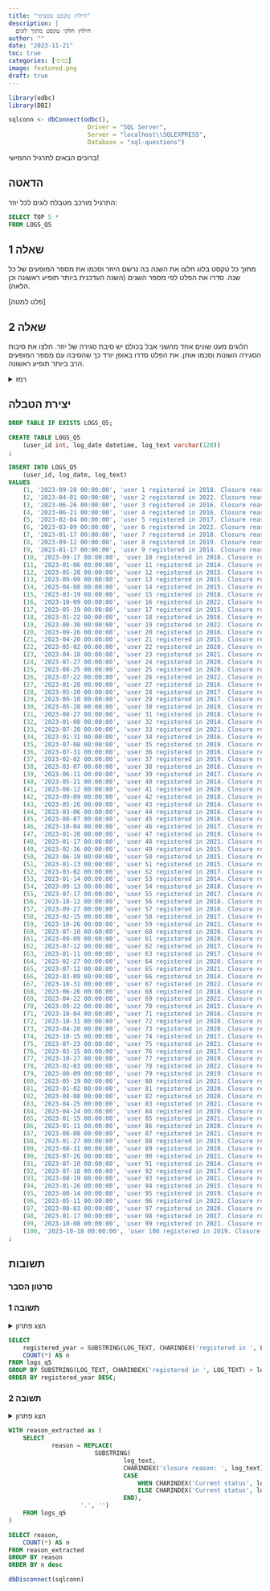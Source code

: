 ```yaml
---
title: "חילוץ טקסט ספציפי"
description: |
  חילוץ חלקי טקסט מתוך לוגים
author: ""
date: "2023-11-21"
toc: true
categories: [בסיסי]
image: featured.png
draft: true
---
```


```r
library(odbc)
library(DBI)

sqlconn <- dbConnect(odbc(),
                      Driver = "SQL Server",
                      Server = "localhost\\SQLEXPRESS",
                      Database = "sql-questions")
```



ברוכים הבאים לתרגיל החמישי!

## הדאטה

התרגיל מורכב מטבלת לוגים לכל יוזר:

```sql
SELECT TOP 5 * 
FROM LOGS_Q5
```

## שאלה 1

מתוך כל טקסט בלוג חלצו את השנה בה נרשם היוזר וסכמו את מספר המופעים של כל שנה. סדרו את הפלט לפי מספר השנים (השנה העדכנית ביותר תופיע ראשונה וכן הלאה).

[פלט למטה]

## שאלה 2 

הלוגים מעט שונים אחד מהשני אבל בכולם יש סיבת סגירה של יוזר. חלצו את סיבות הסגירה השונות וסכמו אותן. את הפלט סדרו באופן יורד כך שהסיבה עם מספר המופעים הרב ביותר תופיע ראשונה.


<details>
<summary>רמז</summary>

שימו לב למבנה של הלוג — מה מופיע לפני הסיבה? מה יכול להופיע אחרי הסיבה? איך אפשר להיעזר בזה כדי לחלץ את מה שאנחנו צריכים?

</details>


## יצירת הטבלה

```sql

DROP TABLE IF EXISTS LOGS_Q5;

CREATE TABLE LOGS_Q5
    (user_id int, log_date datetime, log_text varchar(128))
;
    
INSERT INTO LOGS_Q5
    (user_id, log_date, log_text)
VALUES
    (1, '2023-09-20 00:00:00', 'user 1 registered in 2018. Closure reason: Duplicate account.'),
    (2, '2023-04-01 00:00:00', 'user 2 registered in 2022. Closure reason: Fraudulent behaviour.'),
    (3, '2023-06-26 00:00:00', 'user 3 registered in 2016. Closure reason: Unsupported activity. Current status: open. Account has been re-opened'),
    (4, '2023-06-21 00:00:00', 'user 4 registered in 2016. Closure reason: Did not provide relevant documents. Current status: open. Account has been re-opened'),
    (5, '2023-02-04 00:00:00', 'user 5 registered in 2017. Closure reason: Unsupported activity.'),
    (6, '2023-03-09 00:00:00', 'user 6 registered in 2022. Closure reason: Fraudulent behaviour. Current status: open. Account has been re-opened'),
    (7, '2023-01-17 00:00:00', 'user 7 registered in 2018. Closure reason: Fraudulent behaviour. Current status: account closed.'),
    (8, '2023-09-12 00:00:00', 'user 8 registered in 2019. Closure reason: Fraudulent behaviour. Current status: account closed.'),
    (9, '2023-01-17 00:00:00', 'user 9 registered in 2014. Closure reason: Duplicate account. Current status: account closed.'),
    (10, '2023-09-17 00:00:00', 'user 10 registered in 2018. Closure reason: Requested to close. Current status: account closed.'),
    (11, '2023-01-06 00:00:00', 'user 11 registered in 2014. Closure reason: Unsupported activity. Current status: open. Account has been re-opened'),
    (12, '2023-05-28 00:00:00', 'user 12 registered in 2015. Closure reason: Requested to close.'),
    (13, '2023-09-09 00:00:00', 'user 13 registered in 2015. Closure reason: Fraudulent behaviour.'),
    (14, '2023-04-08 00:00:00', 'user 14 registered in 2015. Closure reason: Duplicate account. Current status: open.'),
    (15, '2023-03-19 00:00:00', 'user 15 registered in 2018. Closure reason: Duplicate account.'),
    (16, '2023-10-09 00:00:00', 'user 16 registered in 2022. Closure reason: Fraudulent behaviour. Current status: account closed.'),
    (17, '2023-05-19 00:00:00', 'user 17 registered in 2015. Closure reason: Fraudulent behaviour. Current status: open. Account has been re-opened'),
    (18, '2023-01-22 00:00:00', 'user 18 registered in 2016. Closure reason: Unsupported activity. Current status: account closed.'),
    (19, '2023-08-30 00:00:00', 'user 19 registered in 2022. Closure reason: Fraudulent behaviour.'),
    (20, '2023-09-26 00:00:00', 'user 20 registered in 2016. Closure reason: Fraudulent behaviour. Current status: account closed.'),
    (21, '2023-04-20 00:00:00', 'user 21 registered in 2015. Closure reason: Did not provide relevant documents. Current status: account closed.'),
    (22, '2023-05-02 00:00:00', 'user 22 registered in 2020. Closure reason: Duplicate account. Current status: account closed.'),
    (23, '2023-04-18 00:00:00', 'user 23 registered in 2021. Closure reason: Duplicate account. Current status: account closed.'),
    (24, '2023-07-27 00:00:00', 'user 24 registered in 2020. Closure reason: Requested to close.'),
    (25, '2023-08-25 00:00:00', 'user 25 registered in 2020. Closure reason: Requested to close. Current status: open. Account has been re-opened'),
    (26, '2023-07-22 00:00:00', 'user 26 registered in 2022. Closure reason: Fraudulent behaviour.'),
    (27, '2023-01-28 00:00:00', 'user 27 registered in 2016. Closure reason: Unsupported activity. Current status: open.'),
    (28, '2023-05-20 00:00:00', 'user 28 registered in 2017. Closure reason: Requested to close. Current status: open.'),
    (29, '2023-09-10 00:00:00', 'user 29 registered in 2017. Closure reason: Unsupported activity.'),
    (30, '2023-05-28 00:00:00', 'user 30 registered in 2019. Closure reason: Did not provide relevant documents. Current status: open. Account has been re-opened'),
    (31, '2023-08-27 00:00:00', 'user 31 registered in 2018. Closure reason: Requested to close. Current status: account closed.'),
    (32, '2023-01-08 00:00:00', 'user 32 registered in 2014. Closure reason: Fraudulent behaviour.'),
    (33, '2023-07-20 00:00:00', 'user 33 registered in 2021. Closure reason: Unsupported activity. Current status: account closed.'),
    (34, '2023-01-31 00:00:00', 'user 34 registered in 2016. Closure reason: Duplicate account. Current status: open.'),
    (35, '2023-07-08 00:00:00', 'user 35 registered in 2019. Closure reason: Unsupported activity.'),
    (36, '2023-07-31 00:00:00', 'user 36 registered in 2016. Closure reason: Requested to close. Current status: account closed.'),
    (37, '2023-02-02 00:00:00', 'user 37 registered in 2019. Closure reason: Did not provide relevant documents. Current status: open.'),
    (38, '2023-03-07 00:00:00', 'user 38 registered in 2016. Closure reason: Fraudulent behaviour.'),
    (39, '2023-06-11 00:00:00', 'user 39 registered in 2017. Closure reason: Duplicate account. Current status: account closed.'),
    (40, '2023-05-21 00:00:00', 'user 40 registered in 2014. Closure reason: Did not provide relevant documents. Current status: account closed.'),
    (41, '2023-08-12 00:00:00', 'user 41 registered in 2020. Closure reason: Fraudulent behaviour. Current status: account closed.'),
    (42, '2023-09-09 00:00:00', 'user 42 registered in 2018. Closure reason: Duplicate account.'),
    (43, '2023-05-26 00:00:00', 'user 43 registered in 2014. Closure reason: Did not provide relevant documents.'),
    (44, '2023-03-06 00:00:00', 'user 44 registered in 2016. Closure reason: Duplicate account. Current status: account closed.'),
    (45, '2023-08-07 00:00:00', 'user 45 registered in 2016. Closure reason: Did not provide relevant documents. Current status: account closed.'),
    (46, '2023-10-04 00:00:00', 'user 46 registered in 2017. Closure reason: Fraudulent behaviour. Current status: account closed.'),
    (47, '2023-01-28 00:00:00', 'user 47 registered in 2019. Closure reason: Fraudulent behaviour. Current status: open. Account has been re-opened'),
    (48, '2023-01-17 00:00:00', 'user 48 registered in 2021. Closure reason: Did not provide relevant documents. Current status: open. Account has been re-opened'),
    (49, '2023-02-26 00:00:00', 'user 49 registered in 2015. Closure reason: Unsupported activity. Current status: account closed.'),
    (50, '2023-06-19 00:00:00', 'user 50 registered in 2015. Closure reason: Duplicate account.'),
    (51, '2023-01-13 00:00:00', 'user 51 registered in 2015. Closure reason: Duplicate account. Current status: open.'),
    (52, '2023-03-02 00:00:00', 'user 52 registered in 2017. Closure reason: Did not provide relevant documents.'),
    (53, '2023-01-14 00:00:00', 'user 53 registered in 2014. Closure reason: Fraudulent behaviour. Current status: account closed.'),
    (54, '2023-09-13 00:00:00', 'user 54 registered in 2018. Closure reason: Requested to close. Current status: open.'),
    (55, '2023-07-17 00:00:00', 'user 55 registered in 2017. Closure reason: Requested to close. Current status: open. Account has been re-opened'),
    (56, '2023-10-12 00:00:00', 'user 56 registered in 2018. Closure reason: Did not provide relevant documents. Current status: account closed.'),
    (57, '2023-09-27 00:00:00', 'user 57 registered in 2016. Closure reason: Duplicate account. Current status: open.'),
    (58, '2023-02-15 00:00:00', 'user 58 registered in 2017. Closure reason: Did not provide relevant documents. Current status: open.'),
    (59, '2023-10-26 00:00:00', 'user 59 registered in 2021. Closure reason: Duplicate account. Current status: account closed.'),
    (60, '2023-07-10 00:00:00', 'user 60 registered in 2020. Closure reason: Unsupported activity. Current status: open.'),
    (61, '2023-09-09 00:00:00', 'user 61 registered in 2020. Closure reason: Fraudulent behaviour.'),
    (62, '2023-07-12 00:00:00', 'user 62 registered in 2017. Closure reason: Fraudulent behaviour.'),
    (63, '2023-01-11 00:00:00', 'user 63 registered in 2017. Closure reason: Duplicate account. Current status: open.'),
    (64, '2023-02-27 00:00:00', 'user 64 registered in 2020. Closure reason: Unsupported activity. Current status: open.'),
    (65, '2023-07-12 00:00:00', 'user 65 registered in 2021. Closure reason: Did not provide relevant documents.'),
    (66, '2023-03-09 00:00:00', 'user 66 registered in 2014. Closure reason: Requested to close. Current status: open. Account has been re-opened'),
    (67, '2023-10-31 00:00:00', 'user 67 registered in 2022. Closure reason: Duplicate account.'),
    (68, '2023-06-26 00:00:00', 'user 68 registered in 2018. Closure reason: Duplicate account. Current status: open.'),
    (69, '2023-04-22 00:00:00', 'user 69 registered in 2022. Closure reason: Did not provide relevant documents. Current status: open.'),
    (70, '2023-09-22 00:00:00', 'user 70 registered in 2015. Closure reason: Unsupported activity.'),
    (71, '2023-10-04 00:00:00', 'user 71 registered in 2016. Closure reason: Duplicate account. Current status: open.'),
    (72, '2023-10-31 00:00:00', 'user 72 registered in 2020. Closure reason: Unsupported activity.'),
    (73, '2023-04-20 00:00:00', 'user 73 registered in 2020. Closure reason: Did not provide relevant documents. Current status: open.'),
    (74, '2023-10-15 00:00:00', 'user 74 registered in 2017. Closure reason: Duplicate account. Current status: account closed.'),
    (75, '2023-07-23 00:00:00', 'user 75 registered in 2021. Closure reason: Fraudulent behaviour.'),
    (76, '2023-03-15 00:00:00', 'user 76 registered in 2017. Closure reason: Duplicate account.'),
    (77, '2023-10-27 00:00:00', 'user 77 registered in 2019. Closure reason: Requested to close. Current status: account closed.'),
    (78, '2023-02-03 00:00:00', 'user 78 registered in 2022. Closure reason: Requested to close. Current status: account closed.'),
    (79, '2023-08-09 00:00:00', 'user 79 registered in 2019. Closure reason: Duplicate account.'),
    (80, '2023-05-19 00:00:00', 'user 80 registered in 2021. Closure reason: Requested to close.'),
    (81, '2023-01-02 00:00:00', 'user 81 registered in 2020. Closure reason: Duplicate account. Current status: open. Account has been re-opened'),
    (82, '2023-08-08 00:00:00', 'user 82 registered in 2020. Closure reason: Duplicate account. Current status: open. Account has been re-opened'),
    (83, '2023-04-25 00:00:00', 'user 83 registered in 2021. Closure reason: Duplicate account.'),
    (84, '2023-04-24 00:00:00', 'user 84 registered in 2020. Closure reason: Duplicate account.'),
    (85, '2023-01-15 00:00:00', 'user 85 registered in 2021. Closure reason: Fraudulent behaviour.'),
    (86, '2023-01-11 00:00:00', 'user 86 registered in 2020. Closure reason: Duplicate account. Current status: account closed.'),
    (87, '2023-08-08 00:00:00', 'user 87 registered in 2021. Closure reason: Fraudulent behaviour. Current status: account closed.'),
    (88, '2023-01-27 00:00:00', 'user 88 registered in 2015. Closure reason: Unsupported activity.'),
    (89, '2023-08-31 00:00:00', 'user 89 registered in 2020. Closure reason: Unsupported activity. Current status: account closed.'),
    (90, '2023-07-26 00:00:00', 'user 90 registered in 2021. Closure reason: Duplicate account. Current status: account closed.'),
    (91, '2023-07-10 00:00:00', 'user 91 registered in 2014. Closure reason: Unsupported activity. Current status: account closed.'),
    (92, '2023-07-18 00:00:00', 'user 92 registered in 2017. Closure reason: Fraudulent behaviour. Current status: account closed.'),
    (93, '2023-08-19 00:00:00', 'user 93 registered in 2021. Closure reason: Did not provide relevant documents. Current status: account closed.'),
    (94, '2023-01-26 00:00:00', 'user 94 registered in 2015. Closure reason: Duplicate account.'),
    (95, '2023-08-14 00:00:00', 'user 95 registered in 2019. Closure reason: Did not provide relevant documents. Current status: account closed.'),
    (96, '2023-05-11 00:00:00', 'user 96 registered in 2022. Closure reason: Fraudulent behaviour.'),
    (97, '2023-08-03 00:00:00', 'user 97 registered in 2020. Closure reason: Duplicate account. Current status: open. Account has been re-opened'),
    (98, '2023-01-17 00:00:00', 'user 98 registered in 2017. Closure reason: Unsupported activity. Current status: open.'),
    (99, '2023-10-08 00:00:00', 'user 99 registered in 2021. Closure reason: Did not provide relevant documents.'),
    (100, '2023-10-18 00:00:00', 'user 100 registered in 2019. Closure reason: Duplicate account. Current status: open. Account has been re-opened')
;

```


## תשובות

### סרטון הסבר


### תשובה 1

<details>
<summary>הצג פתרון</summary>



```sql
SELECT 	
	registered_year = SUBSTRING(LOG_TEXT, CHARINDEX('registered in ', LOG_TEXT) + len('registered in '), 5),
	COUNT(*) AS n
FROM logs_q5
GROUP BY SUBSTRING(LOG_TEXT, CHARINDEX('registered in ', LOG_TEXT) + len('registered in '), 5)
ORDER BY registered_year DESC;
```

</details>


```sql
SELECT 	
	registered_year = SUBSTRING(LOG_TEXT, CHARINDEX('registered in ', LOG_TEXT) + len('registered in '), 5),
	COUNT(*) AS n
FROM logs_q5
GROUP BY SUBSTRING(LOG_TEXT, CHARINDEX('registered in ', LOG_TEXT) + len('registered in '), 5)
ORDER BY registered_year DESC;
```
### תשובה 2

<details>
<summary>הצג פתרון</summary>

```sql

WITH reason_extracted as (
	SELECT
	reason = REPLACE(
		SUBSTRING(
			log_text,
			CHARINDEX('closure reason: ', log_text)	+ LEN('closure reason: '),
			CASE
				WHEN CHARINDEX('Current status', log_text) = 0 THEN LEN(log_text)
		    ELSE CHARINDEX('Current status', log_text) - CHARINDEX('closure reason: ',log_text) - LEN('closure reason: ')
				END),
		'.', '')
	FROM logs_q5
)

SELECT reason,
	COUNT(*) AS n
FROM reason_extracted
GROUP BY reason
ORDER BY n desc

```

</details>

```sql

WITH reason_extracted as (
	SELECT 	
			reason = REPLACE(
						SUBSTRING(
								log_text,
								CHARINDEX('closure reason: ', log_text)	+ LEN('closure reason: '),
								CASE 
									WHEN CHARINDEX('Current status', log_text) = 0 THEN LEN(log_text)
									ELSE CHARINDEX('Current status', log_text) - CHARINDEX('closure reason: ',log_text) - LEN('closure reason: ')
								END),
					'.', '')
	FROM logs_q5
)

SELECT reason,
	COUNT(*) AS n
FROM reason_extracted
GROUP BY reason
ORDER BY n desc

```


```r
dbDisconnect(sqlconn)
```


